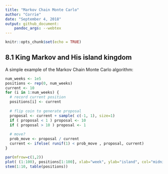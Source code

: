 ```yaml
---
title: "Markov Chain Monte Carlo"
author: "Corrie"
date: "September 4, 2018"
output: github_document:
    pandoc_args: --webtex 
---
```


```r
knitr::opts_chunk$set(echo = TRUE)
```

## 8.1 King Markov and His island kingdom

A simple example of the Markov Chain Monte Carlo algorithm:
```r
num_weeks <- 1e5
positions <- rep(0, num_weeks)
current <- 10
for (i in 1:num_weeks) {
  # record current position
  positions[i] <- current
  
  # flip coin to generate proposal
  proposal <- current + sample( c(-1, 1), size=1)
  if ( proposal < 1 ) proposal <- 10
  if ( proposal > 10 ) proposal <- 1
  
  # move?
  prob_move <- proposal / current
  current <- ifelse( runif(1) < prob_move , proposal, current)
}
```

```r
par(mfrow=c(1,2))
plot( (1:100), positions[1:100], xlab="week", ylab="island", col="midnightblue")
stem(1:10, table(positions))
```

